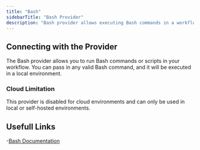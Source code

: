 ```yaml
---
title: "Bash"
sidebarTitle: "Bash Provider"
description: "Bash provider allows executing Bash commands in a workflow, with a limitation for cloud execution."
---
```


<AutoGeneratedSnippet />

## Connecting with the Provider

The Bash provider allows you to run Bash commands or scripts in your workflow. You can pass in any valid Bash command, and it will be executed in a local environment. 

### **Cloud Limitation**
This provider is disabled for cloud environments and can only be used in local or self-hosted environments.

## Usefull Links
-[Bash Documentation](https://www.gnu.org/savannah-checkouts/gnu/bash/manual/bash.html)

